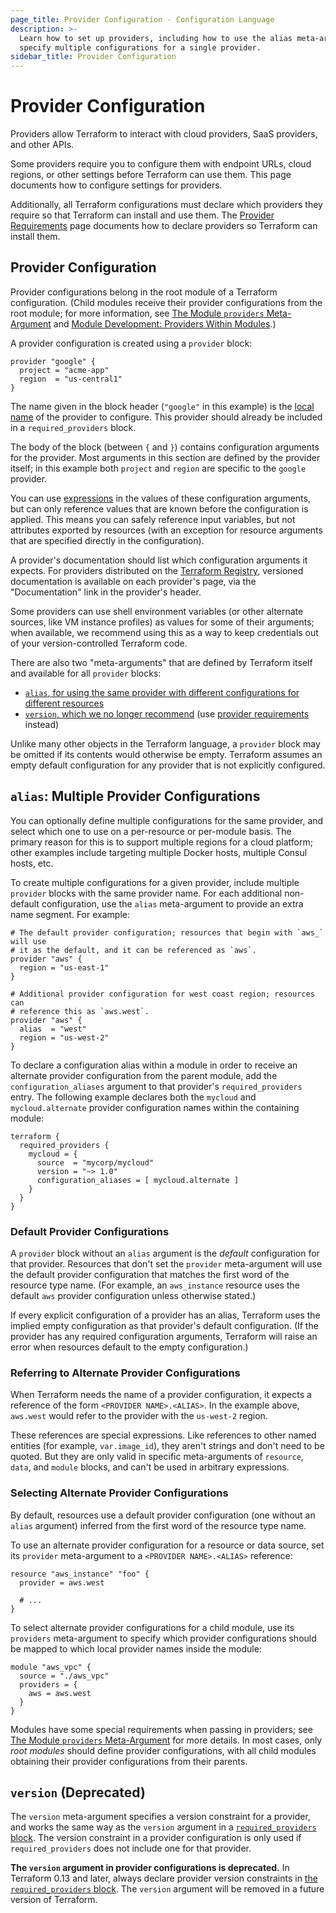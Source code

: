 ```yaml
---
page_title: Provider Configuration - Configuration Language
description: >-
  Learn how to set up providers, including how to use the alias meta-argument to
  specify multiple configurations for a single provider.
sidebar_title: Provider Configuration
---
```


# Provider Configuration

Providers allow Terraform to interact with cloud providers, SaaS providers, and
other APIs.

Some providers require you to configure them with endpoint URLs, cloud regions,
or other settings before Terraform can use them. This page documents how to
configure settings for providers.

Additionally, all Terraform configurations must declare which providers they
require so that Terraform can install and use them. The
[Provider Requirements](/language/providers/requirements)
page documents how to declare providers so Terraform can install them.

## Provider Configuration

Provider configurations belong in the root module of a Terraform configuration.
(Child modules receive their provider configurations from the root module; for
more information, see
[The Module `providers` Meta-Argument](/language/meta-arguments/module-providers)
and [Module Development: Providers Within Modules](/language/modules/develop/providers).)

A provider configuration is created using a `provider` block:

```hcl
provider "google" {
  project = "acme-app"
  region  = "us-central1"
}
```

The name given in the block header (`"google"` in this example) is the
[local name](/language/providers/requirements#local-names) of the provider to
configure. This provider should already be included in a `required_providers`
block.

The body of the block (between `{` and `}`) contains configuration arguments for
the provider. Most arguments in this section are defined by the provider itself;
in this example both `project` and `region` are specific to the `google`
provider.

You can use [expressions](/language/expressions) in the values of these
configuration arguments, but can only reference values that are known before the
configuration is applied. This means you can safely reference input variables,
but not attributes exported by resources (with an exception for resource
arguments that are specified directly in the configuration).

A provider's documentation should list which configuration arguments it expects.
For providers distributed on the
[Terraform Registry](https://registry.terraform.io), versioned documentation is
available on each provider's page, via the "Documentation" link in the
provider's header.

Some providers can use shell environment variables (or other alternate sources,
like VM instance profiles) as values for some of their arguments; when
available, we recommend using this as a way to keep credentials out of your
version-controlled Terraform code.

There are also two "meta-arguments" that are defined by Terraform itself
and available for all `provider` blocks:

- [`alias`, for using the same provider with different configurations for different resources][inpage-alias]
- [`version`, which we no longer recommend][inpage-versions] (use
  [provider requirements](/language/providers/requirements) instead)

Unlike many other objects in the Terraform language, a `provider` block may
be omitted if its contents would otherwise be empty. Terraform assumes an
empty default configuration for any provider that is not explicitly configured.

## `alias`: Multiple Provider Configurations

[inpage-alias]: #alias-multiple-provider-configurations

You can optionally define multiple configurations for the same provider, and
select which one to use on a per-resource or per-module basis. The primary
reason for this is to support multiple regions for a cloud platform; other
examples include targeting multiple Docker hosts, multiple Consul hosts, etc.

To create multiple configurations for a given provider, include multiple
`provider` blocks with the same provider name. For each additional non-default
configuration, use the `alias` meta-argument to provide an extra name segment.
For example:

```hcl
# The default provider configuration; resources that begin with `aws_` will use
# it as the default, and it can be referenced as `aws`.
provider "aws" {
  region = "us-east-1"
}

# Additional provider configuration for west coast region; resources can
# reference this as `aws.west`.
provider "aws" {
  alias  = "west"
  region = "us-west-2"
}
```

To declare a configuration alias within a module in order to receive an
alternate provider configuration from the parent module, add the
`configuration_aliases` argument to that provider's `required_providers`
entry. The following example declares both the `mycloud` and
`mycloud.alternate` provider configuration names within the containing module:

```hcl
terraform {
  required_providers {
    mycloud = {
      source  = "mycorp/mycloud"
      version = "~> 1.0"
      configuration_aliases = [ mycloud.alternate ]
    }
  }
}
```

### Default Provider Configurations

A `provider` block without an `alias` argument is the _default_ configuration
for that provider. Resources that don't set the `provider` meta-argument will
use the default provider configuration that matches the first word of the
resource type name. (For example, an `aws_instance` resource uses the default
`aws` provider configuration unless otherwise stated.)

If every explicit configuration of a provider has an alias, Terraform uses the
implied empty configuration as that provider's default configuration. (If the
provider has any required configuration arguments, Terraform will raise an error
when resources default to the empty configuration.)

### Referring to Alternate Provider Configurations

When Terraform needs the name of a provider configuration, it expects a
reference of the form `<PROVIDER NAME>.<ALIAS>`. In the example above,
`aws.west` would refer to the provider with the `us-west-2` region.

These references are special expressions. Like references to other named
entities (for example, `var.image_id`), they aren't strings and don't need to be
quoted. But they are only valid in specific meta-arguments of `resource`,
`data`, and `module` blocks, and can't be used in arbitrary expressions.

### Selecting Alternate Provider Configurations

By default, resources use a default provider configuration (one without an
`alias` argument) inferred from the first word of the resource type name.

To use an alternate provider configuration for a resource or data source, set
its `provider` meta-argument to a `<PROVIDER NAME>.<ALIAS>` reference:

```hcl
resource "aws_instance" "foo" {
  provider = aws.west

  # ...
}
```

To select alternate provider configurations for a child module, use its
`providers` meta-argument to specify which provider configurations should be
mapped to which local provider names inside the module:

```hcl
module "aws_vpc" {
  source = "./aws_vpc"
  providers = {
    aws = aws.west
  }
}
```

Modules have some special requirements when passing in providers; see
[The Module `providers` Meta-Argument](/language/meta-arguments/module-providers)
for more details. In most cases, only _root modules_ should define provider
configurations, with all child modules obtaining their provider configurations
from their parents.

<a id="provider-versions"></a>

## `version` (Deprecated)

[inpage-versions]: #provider-versions

The `version` meta-argument specifies a version constraint for a provider, and
works the same way as the `version` argument in a
[`required_providers` block](/language/providers/requirements). The version
constraint in a provider configuration is only used if `required_providers`
does not include one for that provider.

**The `version` argument in provider configurations is deprecated.**
In Terraform 0.13 and later, always declare provider version constraints in
[the `required_providers` block](/language/providers/requirements). The `version`
argument will be removed in a future version of Terraform.
